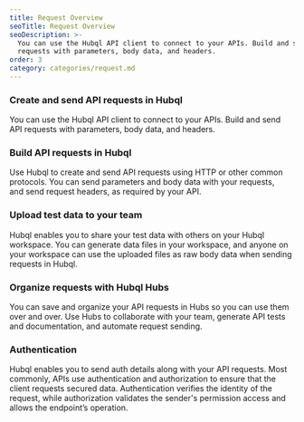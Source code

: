 ```yaml
---
title: Request Overview
seoTitle: Request Overview
seoDescription: >-
  You can use the Hubql API client to connect to your APIs. Build and send API
  requests with parameters, body data, and headers.
order: 3
category: categories/request.md
---
```



### Create and send API requests in Hubql

You can use the Hubql API client to connect to your APIs. Build and send API requests with parameters, body data, and headers.

### Build API requests in Hubql

Use Hubql to create and send API requests using HTTP or other common protocols. You can send parameters and body data with your requests, and send request headers, as required by your API.

### Upload test data to your team

Hubql enables you to share your test data with others on your Hubql workspace. You can generate data files in your workspace, and anyone on your workspace can use the uploaded files as raw body data when sending requests in Hubql.

### Organize requests with Hubql Hubs

You can save and organize your API requests in Hubs so you can use them over and over. Use Hubs to collaborate with your team, generate API tests and documentation, and automate request sending.

### Authentication

Hubql enables you to send auth details along with your API requests. Most commonly, APIs use authentication and authorization to ensure that the client requests secured data. Authentication verifies the identity of the request, while authorization validates the sender's permission access and allows the endpoint’s operation.
